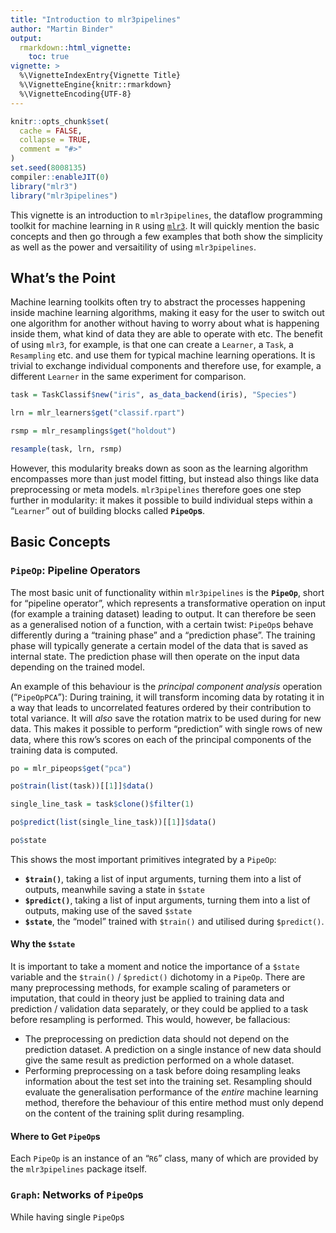 ```yaml
---
title: "Introduction to mlr3pipelines"
author: "Martin Binder"
output:
  rmarkdown::html_vignette:
    toc: true
vignette: >
  %\VignetteIndexEntry{Vignette Title}
  %\VignetteEngine{knitr::rmarkdown}
  %\VignetteEncoding{UTF-8}
---
```


```r
knitr::opts_chunk$set(
  cache = FALSE,
  collapse = TRUE,
  comment = "#>"
)
set.seed(8008135)
compiler::enableJIT(0)
library("mlr3")
library("mlr3pipelines")
```

This vignette is an introduction to `mlr3pipelines`, the dataflow programming toolkit for machine learning in `R` using [`mlr3`](https://github.com/mlr-org/mlr3). It will quickly mention the basic concepts and then go through a few examples that both show the simplicity as well as the power and versaitility of using `mlr3pipelines`.

## What's the Point

Machine learning toolkits often try to abstract the processes happening inside machine learning algorithms, making it easy for the user to switch out one algorithm for another without having to worry about what is happening inside them, what kind of data they are able to operate with etc. The benefit of using `mlr3`, for example, is that one can create a `Learner`, a `Task`, a `Resampling` etc. and use them for typical machine learning operations. It is trivial to exchange individual components and therefore use, for example, a different `Learner` in the same experiment for comparison.

```r
task = TaskClassif$new("iris", as_data_backend(iris), "Species")

lrn = mlr_learners$get("classif.rpart")

rsmp = mlr_resamplings$get("holdout")

resample(task, lrn, rsmp)
```

However, this modularity breaks down as soon as the learning algorithm encompasses more than just model fitting, but instead also things like data preprocessing or meta models. `mlr3pipelines` therefore goes one step further in modularity: it makes it possible to build individual steps within a "`Learner`" out of building blocks called **`PipeOp`s**.

## Basic Concepts

### `PipeOp`: Pipeline Operators

The most basic unit of functionality within `mlr3pipelines` is the **`PipeOp`**, short for "pipeline operator", which represents a transformative operation on input (for example a training dataset) leading to output. It can therefore be seen as a generalised notion of a function, with a certain twist: `PipeOp`s behave differently during a "training phase" and a "prediction phase". The training phase will typically generate a certain model of the data that is saved as internal state. The prediction phase will then operate on the input data depending on the trained model.

An example of this behaviour is the *principal component analysis* operation ("`PipeOpPCA`"): During training, it will transform incoming data by rotating it in a way that leads to uncorrelated features ordered by their contribution to total variance. It will *also* save the rotation matrix to be used during for new data. This makes it possible to perform "prediction" with single rows of new data, where this row's scores on each of the principal components of the training data is computed.

```r
po = mlr_pipeops$get("pca")

po$train(list(task))[[1]]$data()
```
```r
single_line_task = task$clone()$filter(1)

po$predict(list(single_line_task))[[1]]$data()
```

```r
po$state
```

This shows the most important primitives integrated by a `PipeOp`:

- **`$train()`**, taking a list of input arguments, turning them into a list of outputs, meanwhile saving a state in `$state`
- **`$predict()`**, taking a list of input arguments, turning them into a list of outputs, making use of the saved `$state`
- **`$state`**, the "model" trained with `$train()` and utilised during `$predict()`.

#### Why the `$state`

It is important to take a moment and notice the importance of a `$state` variable and the `$train()` / `$predict()` dichotomy in a `PipeOp`. There are many preprocessing methods, for example scaling of parameters or imputation, that could in theory just be applied to training data and prediction / validation data separately, or they could be applied to a task before resampling is performed. This would, however, be fallacious:

* The preprocessing on prediction data should not depend on the prediction dataset. A prediction on a single instance of new data should give the same result as prediction performed on a whole dataset.
* Performing preprocessing on a task before doing resampling leaks information about the test set into the training set. Resampling should evaluate the generalisation performance of the *entire* machine learning method, therefore the behaviour of this entire method must only depend on the content of the training split during resampling.

#### Where to Get `PipeOp`s

Each `PipeOp` is an instance of an "`R6`" class, many of which are provided by the `mlr3pipelines` package itself. 

### `Graph`: Networks of `PipeOp`s

While having single `PipeOp`s 

